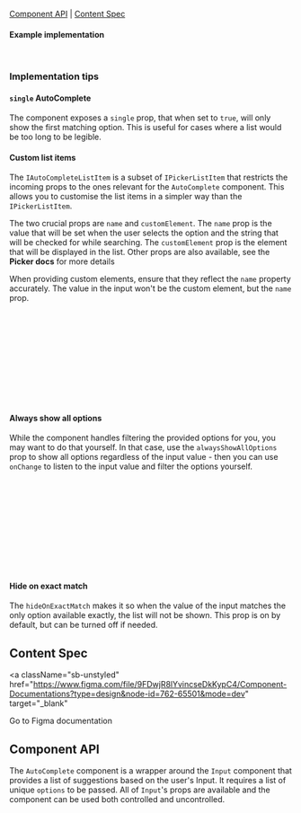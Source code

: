 

<Meta of={AutoCompleteStories} />

<Title>AutoComplete</Title>

[Component API](#ComponentAPI) | [Content Spec](#ContentSpec)

<Canvas of={AutoCompleteStories.Default} sourceState="none" />

#### Example implementation

```jsx
<AutoComplete options={["Option 1", "Option 2", "Option 3"]} placeholder="Placeholder text" onChange={(e) => {}} />
```

### Implementation tips

#### `single` AutoComplete
The component exposes a `single` prop, that when set to `true`, will only show the first matching option. This is useful for cases where a list would be too long to be legible. 

#### Custom list items

The `IAutoCompleteListItem` is a subset of `IPickerListItem` that restricts the incoming props to the ones relevant for the `AutoComplete` component. This allows you to customise the list items in a simpler way than the `IPickerListItem`.

The two crucial props are `name` and `customElement`. The `name` prop is the value that will be set when the user selects the option and the string that will be checked for while searching. The `customElement` prop is the element that will be displayed in the list. Other props are also available, see the **Picker docs** for more details

When providing custom elements, ensure that they reflect the `name` property accurately. The value in the input won't be the custom element, but the `name` prop.
```jsx
// Don't: 
const options = [{
  name: 'Option 1',
  customElement: <strong>One</strong> // different from the name prop, so it will disappear when the user types in "One"
}]

// Do:
const options = [{
  name: 'Option 1',
  customElement: <strong>Option 1</strong>, // typing "Option 1" will show the custom element
}]
```

#### Always show all options

While the component handles filtering the provided options for you, you may want to do that yourself. In that case, use the `alwaysShowAllOptions` prop to show all options regardless of the input value - then you can use `onChange` to listen to the input value and filter the options yourself. 

```jsx
const [filteredOptions, setFilteredOptions] = useState(options);

const handleChange = debounce((e) => {
  const filteredOptions = Api.getOptions(e.target.value);
}, 300);

<AutoComplete
  options={filteredOptions}
  alwaysShowAllOptions
  placeholder="Type something..."
  onChange={handleChange}/>
```

#### Hide on exact match

The `hideOnExactMatch` makes it so when the value of the input matches the only option available exactly, the list will not be shown.  This prop is on by default, but can be turned off if needed.


## Content Spec <a id="ContentSpec" />

<a
  className="sb-unstyled"
  href="https://www.figma.com/file/9FDwjR8lYvincseDkKypC4/Component-Documentations?type=design&node-id=762-65501&mode=dev"
  target="_blank"
>
  Go to Figma documentation
</a>


## Component API <a id="ComponentAPI" />

The `AutoComplete` component is a wrapper around the `Input` component that provides a list of suggestions based on the user's Input. It requires a list of unique `options` to be passed. All of `Input`'s props are available and the component can be used both controlled and uncontrolled.


<ArgTypes of={AutoCompleteStories.Default} sort="requiredFirst" />
